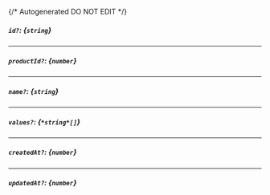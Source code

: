 {/* Autogenerated DO NOT EDIT  */}
##### `id?`: *{`string`}*

---
##### `productId?`: *{`number`}*

---
##### `name?`: *{`string`}*

---
##### `values?`: *{`*string*[]`}*

---
##### `createdAt?`: *{`number`}*

---
##### `updatedAt?`: *{`number`}*


